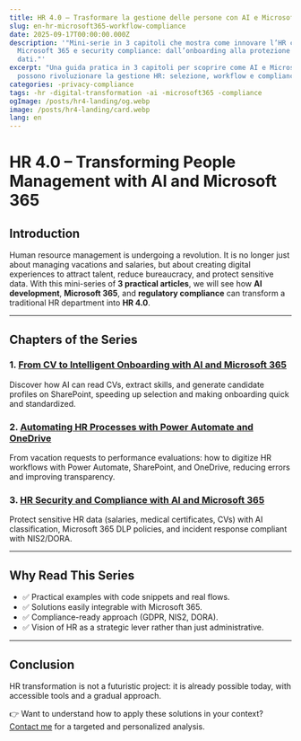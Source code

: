 ```yaml
---
title: HR 4.0 – Trasformare la gestione delle persone con AI e Microsoft 365
slug: en-hr-microsoft365-workflow-compliance
date: 2025-09-17T00:00:00.000Z
description: '"Mini-serie in 3 capitoli che mostra come innovare l’HR con AI,
  Microsoft 365 e security compliance: dall’onboarding alla protezione dei
  dati."'
excerpt: "Una guida pratica in 3 capitoli per scoprire come AI e Microsoft 365
  possono rivoluzionare la gestione HR: selezione, workflow e compliance."
categories: -privacy-compliance
tags: -hr -digital-transformation -ai -microsoft365 -compliance
ogImage: /posts/hr4-landing/og.webp
image: /posts/hr4-landing/card.webp
lang: en
---
```


# HR 4.0 – Transforming People Management with AI and Microsoft 365

## Introduction

Human resource management is undergoing a revolution. It is no longer just about managing vacations and salaries, but about creating digital experiences to attract talent, reduce bureaucracy, and protect sensitive data.
With this mini-series of **3 practical articles**, we will see how **AI development**, **Microsoft 365**, and **regulatory compliance** can transform a traditional HR department into **HR 4.0**.

---

## Chapters of the Series

### 1. [From CV to Intelligent Onboarding with AI and Microsoft 365](/en/insights/en-hr-ai-onboarding)

Discover how AI can read CVs, extract skills, and generate candidate profiles on SharePoint, speeding up selection and making onboarding quick and standardized.

### 2. [Automating HR Processes with Power Automate and OneDrive](/en/insights/en-hr-workflow-automazione)

From vacation requests to performance evaluations: how to digitize HR workflows with Power Automate, SharePoint, and OneDrive, reducing errors and improving transparency.

### 3. [HR Security and Compliance with AI and Microsoft 365](/en/insights/en-hr-compliance-security)

Protect sensitive HR data (salaries, medical certificates, CVs) with AI classification, Microsoft 365 DLP policies, and incident response compliant with NIS2/DORA.

---

## Why Read This Series

* ✅ Practical examples with code snippets and real flows.
* ✅ Solutions easily integrable with Microsoft 365.
* ✅ Compliance-ready approach (GDPR, NIS2, DORA).
* ✅ Vision of HR as a strategic lever rather than just administrative.

---

## Conclusion

HR transformation is not a futuristic project: it is already possible today, with accessible tools and a gradual approach.

👉 Want to understand how to apply these solutions in your context? [Contact me](/contact) for a targeted and personalized analysis.
